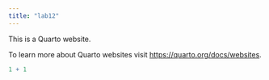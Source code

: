 ```yaml
---
title: "lab12"
---
```


This is a Quarto website.

To learn more about Quarto websites visit <https://quarto.org/docs/websites>.

```r
1 + 1
```
